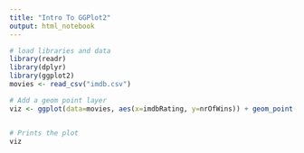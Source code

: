 ```yaml
---
title: "Intro To GGPlot2"
output: html_notebook
---
```


```r
# load libraries and data
library(readr)
library(dplyr)
library(ggplot2)
movies <- read_csv("imdb.csv")
```

```r
# Add a geom point layer
viz <- ggplot(data=movies, aes(x=imdbRating, y=nrOfWins)) + geom_point() #Scatterplot


# Prints the plot
viz
```

```r
```
